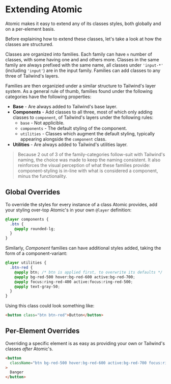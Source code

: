 
<Meta title="Documentation/Extending Atomic" />

# Extending Atomic

Atomic makes it easy to extend any of its classes styles, both globally and on a per-element basis.

Before explaining how to extend these classes, let's take a look at how the classes are structured.

Classes are organized into families. Each family can have `n` number of classes, with some having one and and others more.
Classes in the same family are always prefixed with the same name, all classes under `'input-*'` (including `'input'`) are in the input family.
Families can add classes to any three of Tailwind's layers.

Families are then organizied under a similar structure to Tailwind's layer system.
As a general rule of thumb, families found under the following categories have the following properties:

* **Base** - Are always added to Tailwind's base layer.
* **Components** - Add classes to all three, most of which only adding classes to `component`, of Tailwind's layers under the following rules:
  * `base` - Not applicible.
  * `components` - The default styling of the component.
  * `utilities` - Classes which augment the default styling, typically appearing alongside the `component` class.
* **Utilities** - Are always added to Tailwind's utilities layer.

> Because 2 out of 3 of the family-categories follow-suit with Tailwind's naming, the choice was made to keep the naming consistent.
> It also reinforces the visual perception of what these families provide:
> component-styling is in-line with what is considered a component, minus the functionality.

## Global Overrides

To override the styles for every instance of a class Atomic provides, add your styling over-top Atomic's in your own `@layer` definition:

```css
@layer components {
  .btn {
    @apply rounded-lg;
  }
}
```

Similarly, *Component* families can have additional styles added, taking the form of a component-variant:

```css
@layer utilities {
  .btn-red {
    @apply btn; /* btn is applied first, to overwrite its defaults */
    @apply bg-red-500 hover:bg-red-600 active:bg-red-700;
    @apply focus:ring-red-400 active:focus:ring-red-500;
    @apply text-gray-50;
  }
}
```

Using this class could look something like:

```html
<button class="btn btn-red">Button</button>
```

## Per-Element Overrides

Overriding a specific element is as easy as providing your own or Tailwind's classes *after* Atomic's.

```html
<button
  className="btn bg-red-500 hover:bg-red-600 active:bg-red-700 focus:ring-red-400 active:focus:ring-red-500 text-gray-50"
>
  Danger
</button>
```